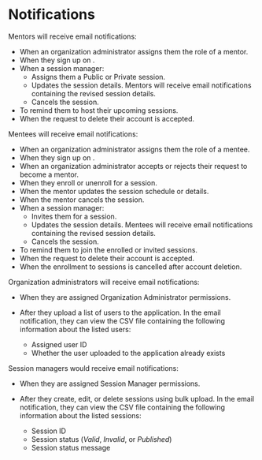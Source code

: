
# Notifications

Mentors will receive email notifications:

* When an organization administrator assigns them the role of a mentor.
* When they sign up on <PartialExample mentored />.
* When a session manager:
    * Assigns them a Public or Private session.
    * Updates the session details. Mentors will receive email notifications containing the revised session details.
    * Cancels the session.
* To remind them to host their upcoming sessions.
* When the request to delete their account is accepted.

Mentees will receive email notifications:

* When an organization administrator assigns them the role of a mentee.
* When they sign up on <PartialExample mentored />.
* When an organization administrator accepts or rejects their request to become a mentor.
* When they enroll or unenroll for a session.
* When the mentor updates the session schedule or details.
* When the mentor cancels the session.
* When a session manager:
    * Invites them for a session.
    * Updates the session details. Mentees will receive email notifications containing the revised session details.
    * Cancels the session.
* To remind them to join the enrolled or invited sessions.
* When the request to delete their account is accepted.
* When the enrollment to sessions is cancelled after account deletion.

Organization administrators will receive email notifications:

* When they are assigned Organization Administrator permissions.
* After they upload a list of users to the application. In the email notification, they can view the CSV file containing the following information about the listed users:

    * Assigned user ID
    * Whether the user uploaded to the application already exists

Session managers would receive email notifications:

* When they are assigned Session Manager permissions.
* After they create, edit, or delete sessions using bulk upload. In the email notification, they can view the CSV file containing the following information about the listed sessions:

    * Session ID
    * Session status (<i>Valid</i>, <i>Invalid</i>, or <i>Published</i>)
    * Session status message






